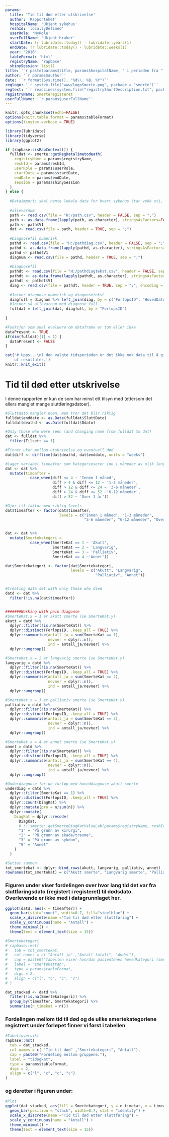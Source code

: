 ```yaml
---
params:
  title: 'Tid til død etter utskrivelse'
  author: 'Rapporteket'
  hospitalName: 'Ukjent sykehus'
  reshId: 'locallyDefined'
  userRole: 'MyRole'
  userFullName: 'Ukjent bruker'
  startDate: !r lubridate::today() - lubridate::years(1)
  endDate: !r lubridate::today() - lubridate::weeks(1)
  year: '2016'
  tableFormat: 'html'
  registryName: 'rapbase'
  shinySession: list()
title: '`r paste(params$title, params$hospitalName, " i perioden fra ", params$startDate, " til ", params$endDate)`'
author: '`r params$author`'
date: '`r format(Sys.time(), "%d\\. %B, %Y")`'
reglogo: '`r system.file("www/logoSmerte.png", package = "smerte")`'
regtext: '`r readLines(system.file("registryShortDescription.txt", package = "smerte"))`'
registryName: Smerteregisteret
userFullName: '`r params$userFullName`'
---
```

```r
knitr::opts_chunk$set(echo=FALSE)
options(knitr.table.format = params$tableFormat)
options(tinytex.verbose = TRUE)

library(lubridate)
library(tidyverse)
library(ggplot2)
```

```r

if (rapbase::isRapContext()) {
  fulldat <- smerte::getRegDataTimetodeath(
    registryName = params$registryName,
    reshId = params$reshId,
    userRole = params$userRole,
    startDate = params$startDate,
    endDate = params$endDate,
    session = params$shinySession
  )
} else {
  
  #Dataimport: skal hente lokale data for hvert sykehus (tar vekk sti, og erstatter med lokal fil)
  
  #allevarnum
  path <- read.csv(file = "H:/path.csv", header = FALSE, sep = ";")
  path <- as.data.frame(lapply(path, as.character), stringsAsFactors=FALSE)
  path <- path$V1
  dat <- read.csv(file = path, header = TRUE, sep = ";")
  
  #Diagnosefil numerisk
  pathd <- read.csv(file = "H:/pathdiag.csv", header = FALSE, sep = ";")
  pathd <- as.data.frame(lapply(pathd, as.character), stringsAsFactors=FALSE)
  pathd <- pathd$V1
  diagnum <- read.csv(file = pathd, header = TRUE, sep = ";")
  
  #Diagnosefil
  pathdt <- read.csv(file = "H:/pathdiagtekst.csv", header = FALSE, sep = ";", encoding = "UTF-8")
  pathdt <- as.data.frame(lapply(pathdt, as.character), stringsAsFactors=FALSE)
  pathdt <- pathdt$V1
  diag <- read.csv(file = pathdt, header = TRUE, sep = ";", encoding = "UTF-8")
  
  #Joiner diagnose numerisk og diagnosetekst
  diagfull = diagnum %>% left_join(diag, by = c("ForlopsID", "HovedDato", "SmerteDiagID"))
  #Joiner så allevarnum med diagnose_full
  fulldat = left_join(dat, diagfull, by = "ForlopsID")
  
}

#Funksjon som skal evaluere om dataframe er tom eller ikke
dataPresent <- TRUE
if(dim(fulldat)[1] < 1) {
  dataPresent <- FALSE
}
```



```r
cat('# Upps...\nI den valgte tidsperioden er det ikke nok data til å gi 
    ut resultater.')
knitr::knit_exit()

```
# Tid til død etter utskrivelse

I denne rapporten er kun de som har minst ett tilsyn med (ettersom det ellers manglet mange sluttføringsdatoer).

```r
#Sluttdato mangler noen, men tror det blir riktig
fulldat$enddate <- as.Date(fulldat$SluttDato)
fulldat$deathd <- as.Date(fulldat$Ddato)

#Only those who were seen (and changing name from fulldat to dat)
dat <- fulldat %>%
  filter(Tilsett == 1)

#Finner uker mellom utskrivelse og eventuell død
dat$diff <- difftime(dat$deathd, dat$enddate, units = "weeks")

#Lager variabel timeafter som kategorieserer inn i måneder av ulik lengde
dat <- dat %>% 
  mutate(timeafter = 
           case_when(diff <= 4 ~ 'Innen 1 måned',
                     diff > 4 & diff <= 12 ~ '1-3 måneder',
                     diff > 12 & diff <= 24 ~ '3-6 måneder',
                     diff > 24 & diff <= 52 ~'6-12 måneder',
                     diff > 52 ~ 'Over 1 år'))

#Gjør til faktor med riktig levels
dat$timeafter <- factor(dat$timeafter, 
                        levels = c("Innen 1 måned", "1-3 måneder",
                                   "3-6 måneder", "6-12 måneder", "Over 1 år"))


dat <- dat %>% 
  mutate(Smertekategori = 
           case_when(SmerteKat == 1 ~ 'Akutt',
                     SmerteKat == 2 ~ 'Langvarig',
                     SmerteKat == 3 ~ 'Palliativ',
                     SmerteKat == 4 ~'Annet'))

dat$Smertekategori <- factor(dat$Smertekategori, 
                             levels = c("Akutt", "Langvarig", 
                                        "Palliativ", "Annet"))


#Creating data set with only those who died
datd <- dat %>%
  filter(!is.na(dat$timeafter))


#######Working with pain diagonse
#SmerteKat.x = 1 er akutt smerte (se SmerteKat.y)
akutt = datd %>% 
  dplyr::filter(!is.na(SmerteKat)) %>% 
  dplyr::distinct(ForlopsID, .keep_all = TRUE) %>% 
  dplyr::summarise(antall_ja = sum(SmerteKat == 1),
                   nevner = dplyr::n(),
                   ind = antall_ja/nevner) %>% 
  dplyr::ungroup()

#SmerteKat.x = 2 er langvarig smerte (se SmerteKat.y)
langvarig = datd %>% 
  dplyr::filter(!is.na(SmerteKat)) %>% 
  dplyr::distinct(ForlopsID, .keep_all = TRUE) %>% 
  dplyr::summarise(antall_ja = sum(SmerteKat == 2),
                   nevner = dplyr::n(),
                   ind = antall_ja/nevner) %>% 
  dplyr::ungroup()

#SmerteKat.x = 3 er palliativ smerte (se SmerteKat.y)
palliativ = datd %>% 
  dplyr::filter(!is.na(SmerteKat)) %>% 
  dplyr::distinct(ForlopsID, .keep_all = TRUE) %>% 
  dplyr::summarise(antall_ja = sum(SmerteKat == 3),
                   nevner = dplyr::n(),
                   ind = antall_ja/nevner) %>% 
  dplyr::ungroup()

#SmerteKat.x = 4 er annet smerte (se SmerteKat.y)
annet = datd %>% 
  dplyr::filter(!is.na(SmerteKat)) %>% 
  dplyr::distinct(ForlopsID, .keep_all = TRUE) %>% 
  dplyr::summarise(antall_ja = sum(SmerteKat == 4),
                   nevner = dplyr::n(),
                   ind = antall_ja/nevner) %>% 
  dplyr::ungroup()

#Underdiagnose for de forløp med hoveddiagnose akutt smerte
underdiag = datd %>% 
  dplyr::filter(SmerteKat == 1) %>% 
  dplyr::distinct(ForlopsID, .keep_all = TRUE) %>% 
  dplyr::count(DiagKat) %>%
  dplyr::mutate(pro = n/sum(n)) %>%
  dplyr::mutate(
    DiagKat = dplyr::recode(
      DiagKat,
      # !!!smerte::getSmerteDiagKatValueLab(params$registryName, reshId = params$reshId, smerteKat = 1)
      "1" = "På grunn av kirurgi", 
      "2" = "På grunn av skade/traume", 
      "3" = "På grunn av sykdom", 
      "9" = "Annet"
    )
  )

#Setter sammen
tot_smertekat <- dplyr::bind_rows(akutt, langvarig, palliativ, annet)
rownames(tot_smertekat) = c("Akutt smerte", "Langvarig smerte", "Palliativ", "Annet")


```

### Figuren under viser fordelingen over hvor lang tid det var fra sluttføringsdato (registert i registeret) til dødsdato. Overlevende er ikke med i datagrunnlaget her.
```r

ggplot(datd, aes(x = timeafter)) +
  geom_bar(stat="count", width=0.7, fill="steelblue") +
  scale_x_discrete(name ="Tid til død etter sluttføring") +
  scale_y_continuous(name = "Antall") +
  theme_minimal() +
  theme(text = element_text(size = 15)) 
```

```r

#Smertekategori
# rapbase::mst(
#   tab = tot_smertekat, 
#   col_names = c( "Antall ja" ,"Antall totalt", "Andel"),
#   cap = paste0("Tabellen viser hvordan pasientenes hovedkategori (smerte) fordeler seg mellom akutt, langvarig eller palliativ smerte."),
#   label = "smertekattab",
#   type = params$tableFormat,
#   digs = 2,
#   align = c("l", "c", "c", "c")
# )
```


```r

dat_stacked <- datd %>%
  filter(!is.na(Smertekategori)) %>%
  group_by(timeafter, Smertekategori) %>%
  summarise(n_timekat = n())

```

### Fordelingen mellom tid til død og de ulike smertekategoriene registrert under forløpet finner vi først i tabellen
```r

#Tabelloversikt
rapbase::mst(
  tab = dat_stacked, 
  col_names = c( "Tid til død" ,"Smertekategori", "Antall"),
  cap = paste0("Fordeling mellom gruppene."),
  label = "tidogkat",
  type = params$tableFormat,
  digs = 2,
  align = c("l", "c", "c", "c")
)
```

### og deretter i figuren under:
```r
#Plot
ggplot(dat_stacked, aes(fill = Smertekategori, y = n_timekat, x = timeafter)) + 
  geom_bar(position = "stack", width=0.7, stat = "identity") +
  scale_x_discrete(name ="Tid til død etter sluttføring") +
  scale_y_continuous(name = "Antall") +
  theme_minimal() +
  theme(text = element_text(size = 15)) 

```
